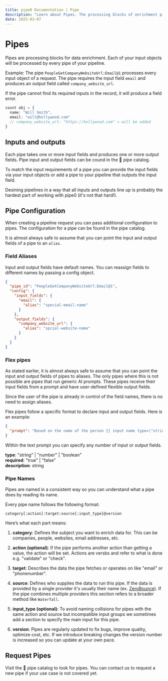 ```yaml
---
title: pipe0 Documentation | Pipe
description: "Learn about Pipes. The processing blocks of enrichment pipelines."
date: 2025-03-07
---
```


# Pipes

Pipes are processing blocks for data enrichment. Each of your input objects will be processed by every 
pipe of your pipeline. 

Example: The pipe `PeopleGetCompanyWebsiteUrl:Email@1` processes every input object
of a request. The pipe requires the input field `email` and produces an output field called `company_website_url`.

If the pipe cannot find its required inputs in the record, it will produce a field error.

```ts
cosnt obj = {
  name: "Will Smith",
  email: "will@hollywood.com"
  // company_website_url: "https://hollywood.com" < will be added
}
```

## Inputs and outputs

Each pipe takes one or more input fields and produces one or more output fields. Pipe input and
output fields can be cound in the <AppLink linkType="pipeCatalog"> 📓 pipe catalog</AppLink>.

To match the input requirements of a pipe you can provide the input fields via your input objects
or add a pipe to your pipeline that outputs the input field.

Desining pipelines in a way that all inputs and outputs line up is probably the hardest part of working 
with pipe0 (it's not that hard!).

## Pipe Configuration

When creating a <AppLink linkType="pipelineRequest">pipeline request</AppLink> you can pass additional configuration to pipes. The configuration
for a pipe can be found in the <AppLink linkType="pipeCatalog">pipe catalog</AppLink>.

It is almost <AppLink linkType="flexPipe">always safe</AppLink> to assume that you can point the input and output fields of a pipe to an `alias`.

### Field Aliases

Input and output fields have default names. You can reassign fields to different names by passing 
a <AppLink linkType="pipe">config object</AppLink>.

```json filename="Rename input fields"
{
  "pipe_id": "PeopleGetCompanyWebsiteUrl:Email@1",
  "config": {
    "input_fields": {
      "email": {
        "alias": "special-email-name"
      }
    },
    "output_fields": {
      "company_website_url": {
        "alias": "spcial-website-name"
      }
    }
  }
}
```

### Flex pipes

As stated earlier, it is almost always safe to assume that you can point the input and output fields of pipes to aliases. 
The only pipes where this is not possible are pipes that run generic AI prompts. These pipes receive their input fields 
from a prompt and have user-defined flexible output fields.

Since the user of the pipe is already in control of the field names, there is no need to assign aliases.

Flex pipes follow a specific format to declare input and output fields. Here is an example:


```json
{
  "prompt": "Based on the name of the person {{ input name type=\"string\" required=\"true\" }} assign a character from the TV show \"The Simpsons\" to that person. {{ output value description=\"Name of a character from the TV show 'The Simpsons\'\" }}",
}
```

Within the text prompt you can specify any number of input or output fields.

**type**: "string" | "number" | "boolean" <br/>
**required**: "true" | "false" <br/>
**description**: string <br/>

### Pipe Names

Pipes are named in a consistent way so you can understand what a pipe does by reading its name.

Every pipe name follows the following format:

```
category[:action]:target:source[:input_type]@version
```

Here’s what each part means:

1. **category**: Defines the subject you want to enrich data for. This can be companies, people, websites, email addresses, etc.

2. **action (optional)**: If the pipe performs another action than getting a value, the action will be set. Actions are versbs and refer to what is done e.g. "validate" or "check".

3. **target**: Describes the data the pipe fetches or operates on like "email" or "phonenumber".

3. **source**: Defines who supplies the data to run this pipe. If the data is provided by a single provider 
it's usually their name (ex. [ZeroBounce](https://zerobounce.com)). If the pipe combines multiple providers this section refers to a broader method like `Waterfall`.

4. **input_type (optional)**: To avoid naming collisions for pipes with the same action and source but incompatible input groups we sometimes 
add a section to specify the main input for this pipe.

5. **version**: Pipes are regularly updated to fix bugs, improve quality, optimize cost, etc. If we introduce breaking changes the version number is increased
so you can update at your own pace.

## Request Pipes

Visit the <AppLink linkType="pipeCatalog"> 📓 pipe catalog</AppLink> to look for pipes. You can contact us to request a new pipe 
if your use case is not covered yet.




